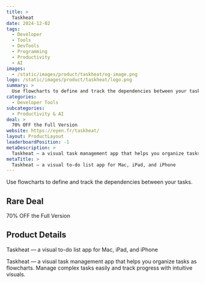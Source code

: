 ```yaml
---
title: >
  Taskheat
date: 2024-12-02
tags:
  - Developer
  - Tools
  - DevTools
  - Programming
  - Productivity
  - AI
images:
  - /static/images/product/taskheat/og-image.png
logo: /static/images/product/taskheat/logo.png
summary: >
  Use flowcharts to define and track the dependencies between your tasks.
categories:
  - Developer Tools
subcategories:
  - Productivity & AI
deal: >
  70% OFF the Full Version
website: https://eyen.fr/taskheat/
layout: ProductLayout
leaderboardPosition: -1
metaDescription: >
  Taskheat — a visual task management app that helps you organize tasks as flowcharts. Manage complex tasks easily and track progress with intuitive visuals.
metaTitle: >
  Taskheat — a visual to-do list app for Mac, iPad, and iPhone
---
```

Use flowcharts to define and track the dependencies between your tasks.

## Rare Deal

70% OFF the Full Version

## Product Details

Taskheat — a visual to-do list app for Mac, iPad, and iPhone

Taskheat — a visual task management app that helps you organize tasks as flowcharts. Manage complex tasks easily and track progress with intuitive visuals.
